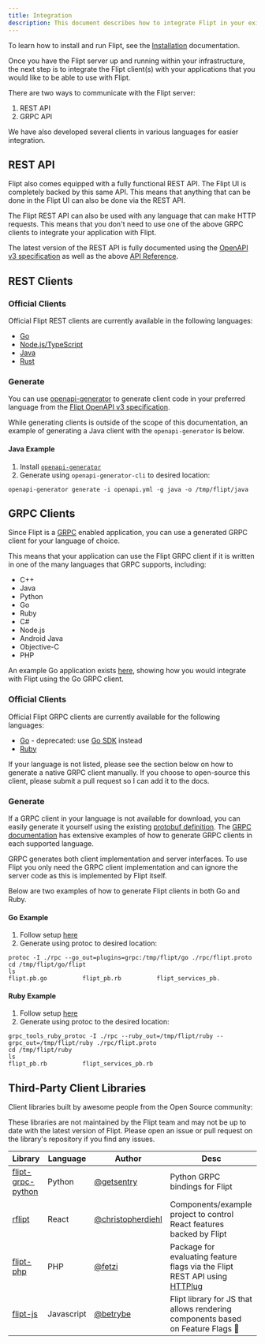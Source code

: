 ```yaml
---
title: Integration
description: This document describes how to integrate Flipt in your existing applications.
---
```


To learn how to install and run Flipt, see the [Installation](/installation)
documentation.

Once you have the Flipt server up and running within your infrastructure, the
next step is to integrate the Flipt client(s) with your applications that you
would like to be able to use with Flipt.

There are two ways to communicate with the Flipt server:

1. REST API
1. GRPC API

We have also developed several clients in various languages for easier integration.

## REST API

Flipt also comes equipped with a fully functional REST API. The Flipt UI is completely backed by this same API. This means that anything that can be done in the Flipt UI can also be done via the REST API.

The Flipt REST API can also be used with any language that can make HTTP requests. This means that you don't need to use one of the above GRPC clients to integrate your application with Flipt.

The latest version of the REST API is fully documented using the [OpenAPI v3 specification](https://github.com/flipt-io/flipt-openapi) as well as the above [API Reference](/reference/overview).

## REST Clients

### Official Clients

Official Flipt REST clients are currently available in the following languages:

- [Go](https://pkg.go.dev/go.flipt.io/flipt/sdk/go)
- [Node.js/TypeScript](https://github.com/flipt-io/flipt-node)
- [Java](https://github.com/flipt-io/flipt-java)
- [Rust](https://github.com/flipt-io/flipt-rust)

### Generate

You can use [openapi-generator](https://openapi-generator.tech/) to generate client code in your preferred language from the [Flipt OpenAPI v3 specification](https://github.com/flipt-io/flipt-openapi).

While generating clients is outside of the scope of this documentation, an example of generating a Java client with the `openapi-generator` is below.

#### Java Example

1. Install [`openapi-generator`](https://openapi-generator.tech/docs/installation)
2. Generate using `openapi-generator-cli` to desired location:

```
openapi-generator generate -i openapi.yml -g java -o /tmp/flipt/java
```

## GRPC Clients

Since Flipt is a [GRPC](https://grpc.io/) enabled application, you can use a
generated GRPC client for your language of choice.

This means that your application can use the Flipt GRPC client if it is written
in one of the many languages that GRPC supports, including:

- C++
- Java
- Python
- Go
- Ruby
- C#
- Node.js
- Android Java
- Objective-C
- PHP

An example Go application exists [here](https://github.com/flipt-io/flipt/tree/main/examples/basic), showing how you would
integrate with Flipt using the Go GRPC client.

### Official Clients

Official Flipt GRPC clients are currently available for the following languages:

- [Go](https://github.com/flipt-io/flipt-grpc-go) - deprecated: use [Go SDK](https://pkg.go.dev/go.flipt.io/flipt/sdk/go) instead
- [Ruby](https://github.com/flipt-io/flipt-grpc-ruby)

If your language is not listed, please see the section below on how to generate
a native GRPC client manually. If you choose to open-source this client, please
submit a pull request so I can add it to the docs.

### Generate

If a GRPC client in your language is not available for download, you can easily
generate it yourself using the existing
[protobuf definition](https://github.com/flipt-io/flipt/blob/main/rpc/flipt/flipt.proto).
The [GRPC documentation](https://grpc.io/docs/) has extensive examples of how to
generate GRPC clients in each supported language.

<Note>
  GRPC generates both client implementation and server interfaces. To use Flipt
  you only need the GRPC client implementation and can ignore the server code as
  this is implemented by Flipt itself.
</Note>

Below are two examples of how to generate Flipt clients in both Go and Ruby.

#### Go Example

1. Follow setup [here](https://grpc.io/docs/quickstart/go/)
2. Generate using protoc to desired location:

```console
protoc -I ./rpc --go_out=plugins=grpc:/tmp/flipt/go ./rpc/flipt.proto
cd /tmp/flipt/go/flipt
ls
flipt.pb.go          flipt_pb.rb          flipt_services_pb.
```

#### Ruby Example

1. Follow setup [here](https://grpc.io/docs/quickstart/ruby/)
2. Generate using protoc to the desired location:

```console
grpc_tools_ruby_protoc -I ./rpc --ruby_out=/tmp/flipt/ruby --grpc_out=/tmp/flipt/ruby ./rpc/flipt.proto
cd /tmp/flipt/ruby
ls
flipt_pb.rb          flipt_services_pb.rb
```

## Third-Party Client Libraries

Client libraries built by awesome people from the Open Source community:

<Warning>
  These libraries are not maintained by the Flipt team and may not be up to date
  with the latest version of Flipt. Please open an issue or pull request on the
  library's repository if you find any issues.
</Warning>

| Library                                                             | Language   | Author                                                   | Desc                                                                                            |
| ------------------------------------------------------------------- | ---------- | -------------------------------------------------------- | ----------------------------------------------------------------------------------------------- |
| [flipt-grpc-python](https://github.com/getsentry/flipt-grpc-python) | Python     | [@getsentry](https://github.com/getsentry)               | Python GRPC bindings for Flipt                                                                  |
| [rflipt](https://github.com/christopherdiehl/rflipt)                | React      | [@christopherdiehl](https://github.com/christopherdiehl) | Components/example project to control React features backed by Flipt                            |
| [flipt-php](https://github.com/fetzi/flipt-php)                     | PHP        | [@fetzi](https://github.com/fetzi)                       | Package for evaluating feature flags via the Flipt REST API using [HTTPlug](http://httplug.io/) |
| [flipt-js](https://github.com/betrybe/flipt-js)                     | Javascript | [@betrybe](https://github.com/betrybe)                   | Flipt library for JS that allows rendering components based on Feature Flags 🎉                 |
